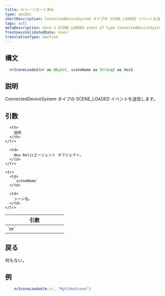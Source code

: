 ```yaml
---
title: nrシーンロード済み
type: apiDoc
shortDescription: ConnectedDeviceSystem タイプの SCENE_LOADED イベントを送信します。
tags: null
metaDescription: Send a SCENE_LOADED event of type ConnectedDeviceSystem.
freshnessValidatedDate: never
translationType: machine
---
```


## 構文

```js
  nrSceneLoaded(nr as Object, sceneName as String) as Void
```

## 説明

ConnectedDeviceSystem タイプの SCENE\_LOADED イベントを送信します。

## 引数

<table>
  <thead>
    <tr>
      <th width="25%">
        引数
      </th>

      <th>
        説明
      </th>
    </tr>
  </thead>

  <tbody>
    <tr>
      <td>
        `nr`
      </td>

      <td>
        New Relicエージェント オブジェクト。
      </td>
    </tr>

    <tr>
      <td>
        `sceneName`
      </td>

      <td>
        シーン名。
      </td>
    </tr>
  </tbody>
</table>

## 戻る

何もない。

## 例

```js
  	nrSceneLoaded(m.nr, "MyVideoScene")
```